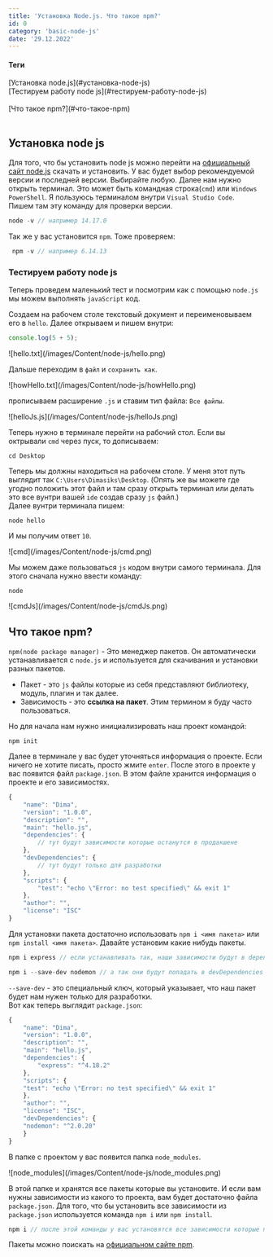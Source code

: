 ```yaml
---
title: 'Установка Node.js. Что такое npm?'
id: 0
category: 'basic-node-js'
date: '29.12.2022'
---
```


<div className='mdHead'>

#### Теги
<div className = 'tag_nodeJs'>[Установка node.js](#установка-node-js)</div>
<div className = 'mini_tag_nodeJs'>[Тестируем работу node js](#тестируем-работу-node-js)</div> <br/>
<div className = 'tag_nodeJs'>[Что такое npm?](#что-такое-npm)</div> <br/>

</div>

##  Установка node js
Для того, что бы установить node js можно перейти на <span className = 'link_nodeJs'><a target="_blank" href="https://nodejs.org/en/">официальный сайт node.js</a></span> скачать и установить. У вас будет выбор рекомендуемой версии и последней версии. Выбирайте любую. 
Далее нам нужно открыть терминал. Это может быть командная строка(`cmd`) или `Windows PowerShell`. Я пользуюсь терминалом внутри `Visual Studio Code`. <br/>
Пишем там эту команду для проверки версии.
```javaScript
node -v // например 14.17.0
```
Так же у вас установится `npm`. Тоже проверяем:
```javaScript
 npm -v // например 6.14.13
```
### Тестируем работу node js

Теперь проведем маленький тест и посмотрим как с помощью `node.js` мы можем выполнять `javaScript` код.<br/>

Создаем на рабочем столе текстовый документ и переименовываем его в `hello`. Далее открываем и пишем внутри:
```javaScript
console.log(5 + 5);
```
<div className='container-img'> <span className="img"> ![hello.txt](/images/Content/node-js/hello.png) </span></div>

Дальше переходим в `файл` и `сохранить как`.

<div className='container-img'> <span className="img"> ![howHello.txt](/images/Content/node-js/howHello.png) </span></div>

прописываем расширение `.js` и ставим тип файла: `Все файлы`.

<div className='container-img'> <span className="img"> ![helloJs.js](/images/Content/node-js/helloJs.png) </span></div>

Теперь нужно в терминале перейти на рабочий стол. Если вы октрывали `cmd` через пуск, то дописываем:
```
cd Desktop
```
Теперь мы должны находиться на рабочем столе. У меня этот путь выглядит так `C:\Users\Dimasiks\Desktop`.
(Опять же вы можете где угодно положить этот файл и там сразу открыть терминал или делать это все вунтри вашей `ide` создав сразу `js` файл.)<br/>
Далее вунтри терминала пишем:
```
node hello
```
И мы получим ответ `10`.

<div className='container-img'> <span className="img"> ![cmd](/images/Content/node-js/cmd.png) </span></div>

Мы можем даже пользоваться `js` кодом внутри самого терминала. Для этого сначала нужно ввести команду:
```
node
```

<div className='container-img'> <span className="img"> ![cmdJs](/images/Content/node-js/cmdJs.png) </span></div>


## Что такое npm?
`npm(node package manager)` - Это менеджер пакетов. Он автоматически устанавливается с `node.js` и используется для скачивания и установки разных пакетов.
* Пакет - это `js` файлы которые из себя представляют библиотеку, модуль, плагин и так далее.
* Зависимость - это <b> ссылка на пакет</b>. Этим термином я буду часто пользоваться.

Но для начала нам нужно инициализировать наш проект командой:
```
npm init
```
Далее в терминале у вас будет уточняться информация о проекте. Если ничего не хотите писать, просто жмите `enter`.
После этого в проекте у вас появится файл `package.json`. В этом файле хранится информация о проекте и его зависимостях.
```javaScript
{
    "name": "Dima",
    "version": "1.0.0",
    "description": "",
    "main": "hello.js",
    "dependencies": { 
        // тут будут зависимости которые останутся в продакшене
    },
    "devDependencies": {
        // тут будут только для разработки
    },
    "scripts": {
        "test": "echo \"Error: no test specified\" && exit 1"
    },
    "author": "",
    "license": "ISC"
}

```
Для установки пакета достаточно использовать `npm i <имя пакета>` или `npm install <имя пакета>`. Давайте установим какие нибудь пакеты.
```javaScript
npm i express // если устанавливать так, наши зависимости будут в dependencies

npm i --save-dev nodemon // а так они будут попадать в devDependencies
```
`--save-dev` - это специальный ключ, который указывает, что наш пакет будет нам нужен только для разработки.<br/>
Вот как теперь выглядит `package.json`:
```javaScript
{
    "name": "Dima",
    "version": "1.0.0",
    "description": "",
    "main": "hello.js",
    "dependencies": {
        "express": "^4.18.2" 
    },
    "scripts": {
    "test": "echo \"Error: no test specified\" && exit 1"
    },
    "author": "",
    "license": "ISC",
    "devDependencies": {
    "nodemon": "^2.0.20"
    }
}
```
В папке с проектом у вас появится папка `node_modules`.

<div className='container-img'> <span className="img"> ![node_modules](/images/Content/node-js/node_modules.png) </span></div>

В этой папке и хранятся все пакеты которые вы установите.
И если вам нужны зависимости из какого то проекта, вам будет достаточно файла `package.json`.
Для того, что бы установить все зависимости из `package.json` используется команда `npm i` или `npm install`.
```javaScript
npm i // после этой команды у вас установятся все зависимости которые прописаны в package.json
```
Пакеты можно поискать на <span className = 'link_nodeJs'><a target="_blank" href="https://www.npmjs.com/">официальном сайте npm</a></span>.